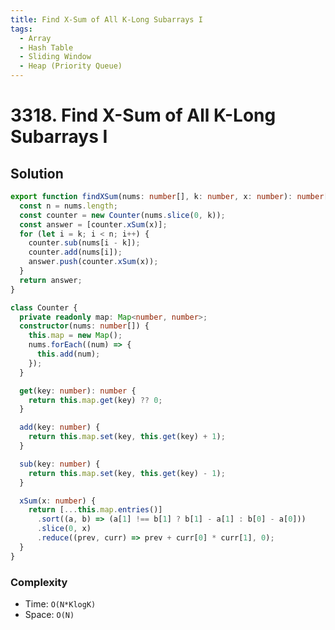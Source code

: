 ```yaml
---
title: Find X-Sum of All K-Long Subarrays I
tags:
  - Array
  - Hash Table
  - Sliding Window
  - Heap (Priority Queue)
---
```


# 3318. Find X-Sum of All K-Long Subarrays I

<Badges>
  <LevelBadge level="easy" />
  <TopicBadge name="Array" slug="array" />
  <TopicBadge name="Hash Table" slug="hash-table" />
  <TopicBadge name="Sliding Window" slug="sliding-window" />
  <TopicBadge name="Heap (Priority Queue)" slug="heap-priority-queue" />
</Badges>

## Solution

```typescript filename="solution.ts" copy
export function findXSum(nums: number[], k: number, x: number): number[] {
  const n = nums.length;
  const counter = new Counter(nums.slice(0, k));
  const answer = [counter.xSum(x)];
  for (let i = k; i < n; i++) {
    counter.sub(nums[i - k]);
    counter.add(nums[i]);
    answer.push(counter.xSum(x));
  }
  return answer;
}

class Counter {
  private readonly map: Map<number, number>;
  constructor(nums: number[]) {
    this.map = new Map();
    nums.forEach((num) => {
      this.add(num);
    });
  }

  get(key: number): number {
    return this.map.get(key) ?? 0;
  }

  add(key: number) {
    return this.map.set(key, this.get(key) + 1);
  }

  sub(key: number) {
    return this.map.set(key, this.get(key) - 1);
  }

  xSum(x: number) {
    return [...this.map.entries()]
      .sort((a, b) => (a[1] !== b[1] ? b[1] - a[1] : b[0] - a[0]))
      .slice(0, x)
      .reduce((prev, curr) => prev + curr[0] * curr[1], 0);
  }
}
```

### Complexity

- Time: `O(N*KlogK)`
- Space: `O(N)`

<ProblemLink
  codingSite="leetcode"
  href="https://leetcode.com/problems/find-x-sum-of-all-k-long-subarrays-i"
  title="Find X-Sum of All K-Long Subarrays I"
/>
